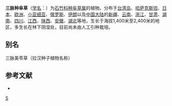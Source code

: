 {{Speciesbox
| genus = Moehringia
| species = trinervia
| image = Moehringia trinervia W.jpg
| authority = (L.) Clairv.
}}

'''三脉种阜草'''（[[学名|学名]]：{{lang|la|''Moehringia trinervia''}}）为[[石竹科|石竹科]][[种阜草属|种阜草属]]的植物。分布于[[台湾岛|台湾岛]]、[[哈萨克斯坦|哈萨克斯坦]]、[[日本|日本]]、[[欧洲|欧洲]]、[[小亚细亚|小亚细亚]]、[[俄罗斯|俄罗斯]]、[[伊朗|伊朗]]以及[[中国大陆|中国大陆]]的[[新疆|新疆]]、[[云南|云南]]、[[浙江|浙江]]、[[甘肃|甘肃]]、[[湖南|湖南]]、[[四川|四川]]、[[江西|江西]]、[[陕西|陕西]]、[[安徽|安徽]]、[[湖北|湖北]]等地，生长于海拔1,400米至2,400米的地区，多生长在林下阴湿处，目前尚未由人工引种栽培。

== 别名 ==
三脉美苓草（拉汉种子植物名称）

== 参考文献 ==
<div class="references-small">
* {{cite web| url =http://www.bioinfo.cn/db05/KmzwSpecies.php?action=view&id=1873| title =三脉种阜草| work =《中国高等植物数据库全库》| publisher =中国科学院微生物研究所| author =昆明植物研究所| accessdate =2009-02-22| deadurl =yes| archiveurl =https://web.archive.org/web/20160305074340/http://www.bioinfo.cn/db05/KmzwSpecies.php?action=view&id=1873| archivedate =2016-03-05}}
</div>
{{Taxonbar|from=Q159024}}

[[Category:种阜草属|S]]
